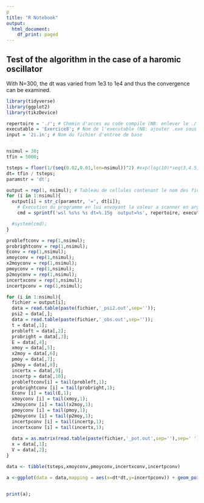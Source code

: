 ---
p
title: "R Notebook"
output:
  html_document:
    df_print: paged
---

## Test of the algorithm in the case of a haromic oscillator

With N=300, the dt was varied from 1e3 to 1e4 and thus the convergence can be examined.


```{r include=FALSE}
library(tidyverse)
library(ggplot2)
library(tikzDevice)

repertoire = './'; # Chemin d'acces au code compile (NB: enlever le ./ sous Windows)
executable = 'Exercice8'; # Nom de l'executable (NB: ajouter .exe sous Windows)
input = '2i.in'; # Nom du fichier d'entree de base


nsimul = 30;
tfin = 5000;

tsteps = floor(1/(seq(0.02,0.01,len=nsimul))^2) #exp(log(10)*seq(3,4.5,len = nsimul));
dt= tfin / tsteps;
paramstr = 'dt';

output = rep(1, nsimul); # Tableau de cellules contenant le nom des fichiers de sortie
for (i in 1:nsimul){
  output[i] = str_c(paramstr, '=', dt[i]);
    # Execution du programme en lui envoyant la valeur a scanner en argument
    cmd = sprintf('wsl %s%s %s dt=%.15g  output=%s', repertoire, executable, input, dt[i],output[i]);

  #system(cmd);
}


```


```{r}


probleftconv = rep(1,nsimul);
probrightconv = rep(1,nsimul);
Econv = rep(1,nsimul);
xmoyconv = rep(1,nsimul);
x2moyconv = rep(1,nsimul);
pmoyconv = rep(1,nsimul);
p2moyconv = rep(1,nsimul);
incertxconv = rep(1,nsimul);
incertpconv = rep(1,nsimul);

for (i in 1:nsimul){
  fichier = output[i];
  data = read.table(paste(fichier,'_psi2.out',sep=''));
  psi2 = data[,];
  data = read.table(paste(fichier,'_obs.out',sep=''));
  t = data[,1];
  probleft = data[,2];
  probright = data[,3];
  E = data[,4];
  xmoy = data[,5];
  x2moy = data[,6];
  pmoy = data[,7];
  p2moy = data[,8];
  incertx = data[,9];
  incertp = data[,10];
  probleftconv[i] = tail(probleft,1);
  probrightconv [i] = tail(probright,1);
  Econv [i] = tail(E,1);
  xmoyconv [i] = tail(xmoy,1);
  x2moyconv [i] = tail(x2moy,1);
  pmoyconv [i] = tail(pmoy,1);
  p2moyconv [i] = tail(p2moy,1);
  incertpconv [i] = tail(incertp,1);
  incertxconv [i] = tail(incertx,1);
  
  data = as.matrix(read.table(paste(fichier,'_pot.out',sep=''),sep=' '));
  x = data[,1];
  V = data[,2];
}

data <- tibble(tsteps,xmoyconv,pmoyconv,incertxconv,incertpconv)

a <-ggplot(data = data,mapping = aes(x=dt*dt,y=incertpconv)) + geom_point() + coord_trans(xtrans = 'log10',ytrans = 'log10')


print(a);

```

